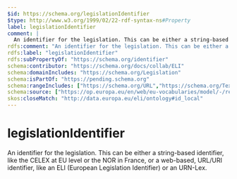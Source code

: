 ```yaml
---
$id: https://schema.org/legislationIdentifier
$type: http://www.w3.org/1999/02/22-rdf-syntax-ns#Property
label: legislationIdentifier
comment: |
  An identifier for the legislation. This can be either a string-based identifier, like the CELEX at EU level or the NOR in France, or a web-based, URL/URI identifier, like an ELI (European Legislation Identifier) or an URN-Lex.
rdfs:comment: "An identifier for the legislation. This can be either a string-based identifier, like the CELEX at EU level or the NOR in France, or a web-based, URL/URI identifier, like an ELI (European Legislation Identifier) or an URN-Lex."
rdfs:label: "legislationIdentifier"
rdfs:subPropertyOf: "https://schema.org/identifier"
schema:contributor: "https://schema.org/docs/collab/ELI"
schema:domainIncludes: "https://schema.org/Legislation"
schema:isPartOf: "https://pending.schema.org"
schema:rangeIncludes: ["https://schema.org/URL","https://schema.org/Text"]
schema:source: ["https://op.europa.eu/en/web/eu-vocabularies/model/-/resource/dataset/eli","https://github.com/schemaorg/schemaorg/issues/1156"]
skos:closeMatch: "http://data.europa.eu/eli/ontology#id_local"
---
```


# legislationIdentifier

An identifier for the legislation. This can be either a string-based identifier, like the CELEX at EU level or the NOR in France, or a web-based, URL/URI identifier, like an ELI (European Legislation Identifier) or an URN-Lex.

